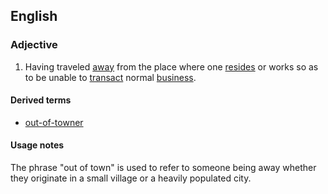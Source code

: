 ==English==
===Adjective===
{{en-adj|pos=[[out]] [[of]] [[town]]|-}}
# Having traveled [[away]] from the place where one [[reside]]s or works so as to be unable to [[transact]] normal [[business]].

====Derived terms====
*[[out-of-towner]]

====Usage notes====
The phrase "out of town" is used to refer to someone being away whether they originate in a small village or a heavily populated city.